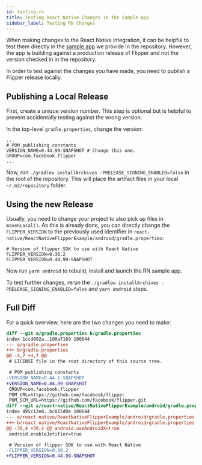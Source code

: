 ```yaml
---
id: testing-rn
title: Testing React Native Changes in the Sample App
sidebar_label: Testing RN Changes
---
```


When making changes to the React Native integration, it can be helpful to
test them directly in the [sample
app](https://github.com/facebook/flipper/tree/main/react-native/ReactNativeFlipperExample)
we provide in the repository. However, the app is building against a production release
of Flipper and not the version checked in in the repository.

In order to test against the changes you have made, you need to publish a Flipper
release locally.

## Publishing a Local Release

First, create a unique version number. This step is optional but is helpful
to prevent accidentally testing against the wrong version.

In the top-level `gradle.properties`, change the version:
```
...
# POM publishing constants
VERSION_NAME=0.44.99-SNAPSHOT # Change this one.
GROUP=com.facebook.flipper
...
```

Now, run `./gradlew installArchives -PRELEASE_SIGNING_ENABLED=false` in the root of the repository. This will
place the artifact files in your local `~/.m2/repository` folder.

## Using the new Release

Usually, you need to change your project to also pick up files in `mavenLocal()`.
As this is already done, you can directly change the `FLIPPER_VERSION` to the previously used identifier
in `react-native/ReactNativeFlipperExample/android/gradle.properties`:

```
# Version of flipper SDK to use with React Native
FLIPPER_VERSION=0.30.2
FLIPPER_VERSION=0.44.99-SNAPSHOT
```

Now run `yarn android` to rebuild, install and launch the RN sample app.

To test further changes, rerun the `./gradlew installArchives -PRELEASE_SIGNING_ENABLED=false` and `yarn android` steps.

## Full Diff

For a quick overview, here are the two changes you need to make:

```diff
diff --git a/gradle.properties b/gradle.properties
index 1ccd002a..100a7169 100644
--- a/gradle.properties
+++ b/gradle.properties
@@ -4,7 +4,7 @@
 # LICENSE file in the root directory of this source tree.

 # POM publishing constants
-VERSION_NAME=0.44.1-SNAPSHOT
+VERSION_NAME=0.44.99-SNAPSHOT
 GROUP=com.facebook.flipper
 POM_URL=https://github.com/facebook/flipper
 POM_SCM_URL=https://github.com/facebook/flipper.git
diff --git a/react-native/ReactNativeFlipperExample/android/gradle.properties b/react-native/ReactNativeFlipperExample/android/gradle.properties
index 495c12e8..bc815d0e 100644
--- a/react-native/ReactNativeFlipperExample/android/gradle.properties
+++ b/react-native/ReactNativeFlipperExample/android/gradle.properties
@@ -30,4 +30,4 @@ android.useAndroidX=true
 android.enableJetifier=true

 # Version of flipper SDK to use with React Native
-FLIPPER_VERSION=0.30.2
+FLIPPER_VERSION=0.44.99-SNAPSHOT

```
